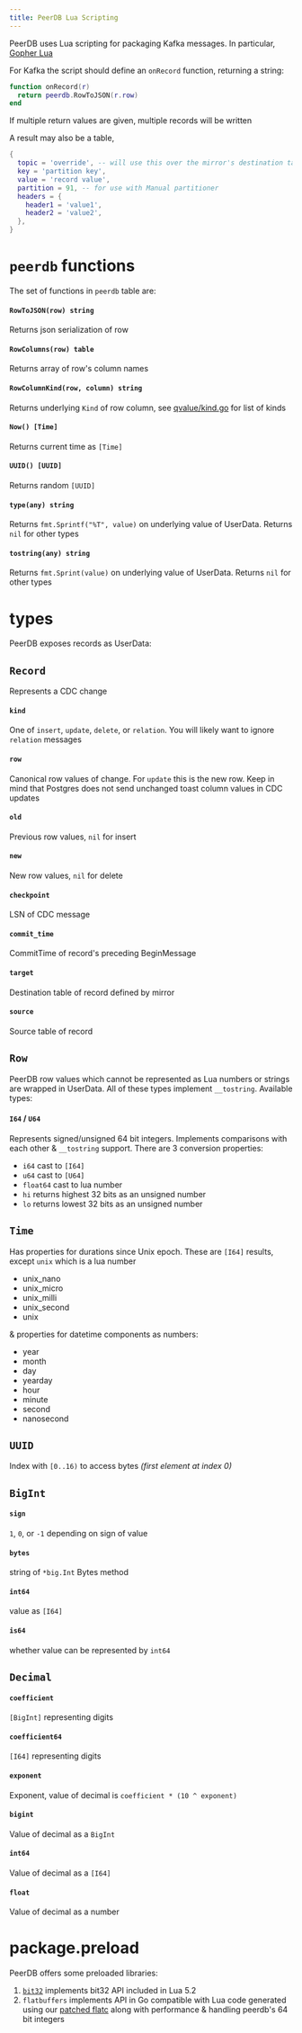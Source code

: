 ```yaml
---
title: PeerDB Lua Scripting
---
```


PeerDB uses Lua scripting for packaging Kafka messages. In particular, [Gopher Lua](https://github.com/yuin/gopher-lua)

For Kafka the script should define an `onRecord` function, returning a string:

```lua
function onRecord(r)
  return peerdb.RowToJSON(r.row)
end
```

If multiple return values are given, multiple records will be written

A result may also be a table,
```lua
{
  topic = 'override', -- will use this over the mirror's destination table
  key = 'partition key',
  value = 'record value',
  partition = 91, -- for use with Manual partitioner
  headers = {
    header1 = 'value1',
	header2 = 'value2',
  },
}
```

# `peerdb` functions
The set of functions in `peerdb` table are:

#### `RowToJSON(row) string`
Returns json serialization of row
#### `RowColumns(row) table`
Returns array of row's column names
#### `RowColumnKind(row, column) string`
Returns underlying `Kind` of row column, see [qvalue/kind.go](https://github.com/PeerDB-io/peerdb/blob/main/flow/model/qvalue/kind.go) for list of kinds
#### `Now() [Time]`
Returns current time as `[Time]`
#### `UUID() [UUID]`
Returns random `[UUID]`
#### `type(any) string`
Returns `fmt.Sprintf("%T", value)` on underlying value of UserData. Returns `nil` for other types
#### `tostring(any) string`
Returns `fmt.Sprint(value)` on underlying value of UserData. Returns `nil` for other types

# types
PeerDB exposes records as UserData:
## `Record`
Represents a CDC change
#### `kind`
One of `insert`, `update`, `delete`, or `relation`. You will likely want to ignore `relation` messages
#### `row`
Canonical row values of change. For `update` this is the new row. Keep in mind that Postgres does not send unchanged toast column values in CDC updates
#### `old`
Previous row values, `nil` for insert
#### `new`
New row values, `nil` for delete
#### `checkpoint`
LSN of CDC message
#### `commit_time`
CommitTime of record's preceding BeginMessage
#### `target`
Destination table of record defined by mirror
#### `source`
Source table of record
## `Row`
PeerDB row values which cannot be represented as Lua numbers or strings are wrapped in UserData. All of these types implement `__tostring`. Available types:
#### `I64` / `U64`
Represents signed/unsigned 64 bit integers. Implements comparisons with each other & `__tostring` support. There are 3 conversion properties:
* `i64` cast to `[I64]`
* `u64` cast to `[U64]`
* `float64` cast to lua number
* `hi` returns highest 32 bits as an unsigned number
* `lo` returns lowest 32 bits as an unsigned number
## `Time`
Has properties for durations since Unix epoch. These are `[I64]` results, except `unix` which is a lua number
* unix_nano
* unix_micro
* unix_milli
* unix_second
* unix

& properties for datetime components as numbers:
* year
* month
* day
* yearday
* hour
* minute
* second
* nanosecond
## `UUID`
Index with `[0..16)` to access bytes *(first element at index 0)*
## `BigInt`
#### `sign`
`1`, `0`, or `-1` depending on sign of value
#### `bytes`
string of `*big.Int` Bytes method
#### `int64`
value as `[I64]`
#### `is64`
whether value can be represented by `int64`
## `Decimal`
#### `coefficient`
`[BigInt]` representing digits
#### `coefficient64`
`[I64]` representing digits
#### `exponent`
Exponent, value of decimal is `coefficient * (10 ^ exponent)`
#### `bigint`
Value of decimal as a `BigInt`
#### `int64`
Value of decimal as a `[I64]`
#### `float`
Value of decimal as a number
# package.preload
PeerDB offers some preloaded libraries:
1. [`bit32`](https://github.com/PeerDB-io/gluabit32) implements bit32 API included in Lua 5.2
1. `flatbuffers` implements API in Go compatible with Lua code generated using our [patched flatc](https://github.com/serprex/flatbuffers/tree/erpre) along with performance & handling peerdb's 64 bit integers